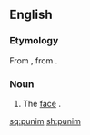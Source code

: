 ==English==

===Etymology===
From {{etyl|yi|en}}, from {{etyl|he|en}} {{term|פָּנִים||lang=he|tr=paním|face}}.

===Noun===
{{en-noun}}

# The [[face]] {{gloss|front part of the head}}.

[[sq:punim]]
[[sh:punim]]
